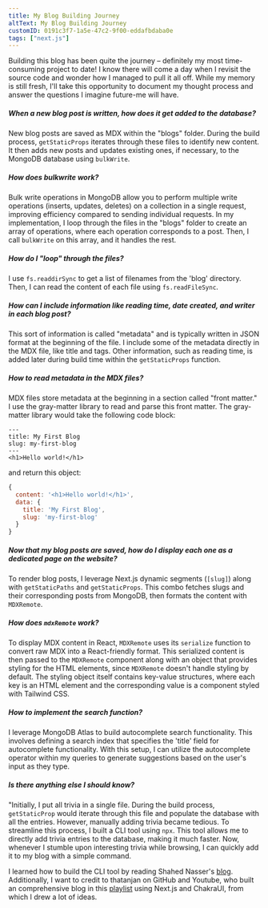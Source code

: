 ```yaml
---
title: My Blog Building Journey
altText: My Blog Building Journey
customID: 0191c3f7-1a5e-47c2-9f00-eddafbdaba0e
tags: ["next.js"]
---
```


Building this blog has been quite the journey – definitely my most time-consuming project to date! I know there will come a day when I revisit the source code and wonder how I managed to pull it all off. While my memory is still fresh, I'll take this opportunity to document my thought process and answer the questions I imagine future-me will have.

##### When a new blog post is written, how does it get added to the database?

New blog posts are saved as MDX within the "blogs" folder. During the build process, `getStaticProps` iterates through these files to identify new content. It then adds new posts and updates existing ones, if necessary, to the MongoDB database using `bulkWrite`.

##### How does bulkwrite work?

Bulk write operations in MongoDB allow you to perform multiple write operations (inserts, updates, deletes) on a collection in a single request, improving efficiency compared to sending individual requests. In my implementation, I loop through the files in the "blogs" folder to create an array of operations, where each operation corresponds to a post. Then, I call `bulkWrite` on this array, and it handles the rest.

##### How do I "loop" through the files?

I use `fs.readdirSync` to get a list of filenames from the 'blog' directory. Then, I can read the content of each file using `fs.readFileSync`.

##### How can I include information like reading time, date created, and writer in each blog post?

This sort of information is called "metadata" and is typically written in JSON format at the beginning of the file. I include some of the metadata directly in the MDX file, like title and tags. Other information, such as reading time, is added later during build time within the `getStaticProps` function.

##### How to read metadata in the MDX files?

MDX files store metadata at the beginning in a section called "front matter." I use the gray-matter library to read and parse this front matter. The gray-matter library would take the following code block:

```
---
title: My First Blog
slug: my-first-blog
---
<h1>Hello world!</h1>
```

and return this object:

```js
{
  content: '<h1>Hello world!</h1>',
  data: {
    title: 'My First Blog',
    slug: 'my-first-blog'
  }
}
```

##### Now that my blog posts are saved, how do I display each one as a dedicated page on the website?

To render blog posts, I leverage Next.js dynamic segments (`[slug]`) along with `getStaticPaths` and `getStaticProps`. This combo fetches slugs and their corresponding posts from MongoDB, then formats the content with `MDXRemote`.

##### How does `mdxRemote` work?

To display MDX content in React, `MDXRemote` uses its `serialize` function to convert raw MDX into a React-friendly format. This serialized content is then passed to the `MDXRemote` component along with an object that provides styling for the HTML elements, since `MDXRemote` doesn't handle styling by default. The styling object itself contains key-value structures, where each key is an HTML element and the corresponding value is a component styled with Tailwind CSS.

##### How to implement the search function?

I leverage MongoDB Atlas to build autocomplete search functionality. This involves defining a search index that specifies the 'title' field for autocomplete functionality. With this setup, I can utilize the autocomplete operator within my queries to generate suggestions based on the user's input as they type.

##### Is there anything else I should know?

"Initially, I put all trivia in a single file. During the build process, `getStaticProp` would iterate through this file and populate the database with all the entries. However, manually adding trivia became tedious. To streamline this process, I built a CLI tool using `npx`. This tool allows me to directly add trivia entries to the database, making it much faster. Now, whenever I stumble upon interesting trivia while browsing, I can quickly add it to my blog with a simple command.

I learned how to build the CLI tool by reading Shahed Nasser's [blog](https://blog.shahednasser.com/how-to-create-a-npx-tool/). Additionally, I want to credit to thatanjan on GitHub and Youtube, who built an comprehensive blog in this [playlist](https://www.youtube.com/watch?v=dMGdsjmw0q8&list=PLEr-WXao6eSPBeUOaaHnQ1qG22_J5hM1o) using Next.js and ChakraUI, from which I drew a lot of ideas.
